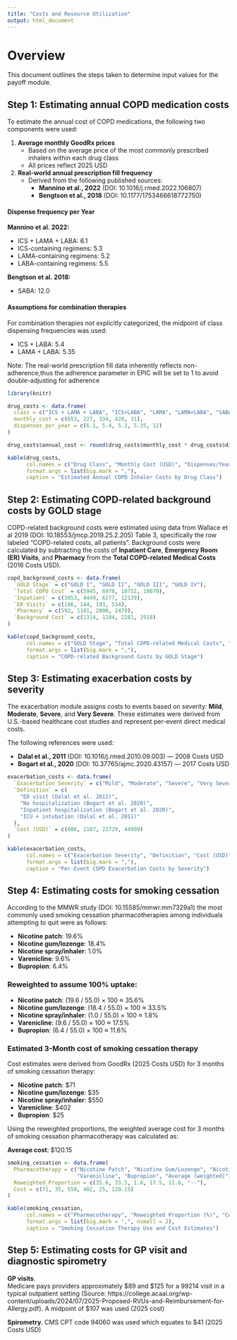 ```yaml
---
title: "Costs and Resource Utilization"
output: html_document
---
```


# Overview

This document outlines the steps taken to determine input values for the payoff module. 

## Step 1: Estimating annual COPD medication costs

To estimate the annual cost of COPD medications, the following two components were used:

1. **Average monthly GoodRx prices**  
   - Based on the average price of the most commonly prescribed inhalers within each drug class  
   - All prices reflect 2025 USD

2. **Real-world annual prescription fill frequency**  
   - Derived from the following published sources:
     - **Mannino et al., 2022** (DOI: 10.1016/j.rmed.2022.106807)
     - **Bengtson et al., 2018** (DOI: 10.1177/1753466618772750)


#### Dispense frequency per Year

**Mannino et al. 2022:**

- ICS + LAMA + LABA: 6.1  
- ICS-containing regimens: 5.3  
- LAMA-containing regimens: 5.2  
- LABA-containing regimens: 5.5  

**Bengtson et al. 2018:**

- SABA: 12.0  

#### Assumptions for combination therapies

For combination therapies not explicitly categorized, the midpoint of class dispensing frequencies was used:

- ICS + LABA: 5.4  
- LAMA + LABA: 5.35

Note: The real-world prescription fill data inherently reflects non-adherence,thus the adherence parameter in EPIC will be set to 1 to avoid double-adjusting for adherence

```r

library(knitr)

drug_costs <- data.frame(
  class = c("ICS + LAMA + LABA", "ICS+LABA", "LAMA", "LAMA+LABA", "SABA"),
  monthly_cost = c(653, 227, 334, 420, 31),
  dispenses_per_year = c(6.1, 5.4, 5.2, 5.35, 12)
)

drug_costs$annual_cost <- round(drug_costs$monthly_cost * drug_costs$dispenses_per_year, 2)

kable(drug_costs,
      col.names = c("Drug Class", "Monthly Cost (USD)", "Dispenses/Year", "Estimated Annual Cost (USD)"),
      format.args = list(big.mark = ","),
      caption = "Estimated Annual COPD Inhaler Costs by Drug Class")

```

## Step 2: Estimating COPD-related background costs by GOLD stage

COPD-related background costs were estimated using data from Wallace et al 2019 (DOI: 10.18553/jmcp.2019.25.2.205) Table 3, specifically the row labeled "COPD-related costs, all patients". Background costs were calculated by subtracting the costs of **Inpatient Care**, **Emergency Room (ER) Visits**, and **Pharmacy** from the **Total COPD-related Medical Costs** (2016 Costs USD). 

```r

copd_background_costs <- data.frame(
  `GOLD Stage` = c("GOLD I", "GOLD II", "GOLD III", "GOLD IV"),
  `Total COPD Cost` = c(5945, 6978, 10751, 18070),
  `Inpatient` = c(3853, 4449, 6277, 12139),
  `ER Visits` = c(186, 144, 193, 534),
  `Pharmacy` = c(592, 1101, 2000, 2479),
  `Background Cost` = c(1314, 1284, 2281, 2918)
)

kable(copd_background_costs,
      col.names = c("GOLD Stage", "Total COPD-related Medical Costs", "Inpatient", "ER Visits", "Pharmacy", "Background Cost (USD)"),
      format.args = list(big.mark = ","),
      caption = "COPD-related Background Costs by GOLD Stage")

```

## Step 3: Estimating exacerbation costs by severity

The exacerbation module assigns costs to events based on severity: **Mild**, **Moderate**, **Severe**, and **Very Severe**. These estimates were derived from U.S.-based healthcare cost studies and represent per-event direct medical costs.

The following references were used:

- **Dalal et al., 2011** (DOI: 10.1016/j.rmed.2010.09.003) — 2008 Costs USD  
- **Bogart et al., 2020** (DOI: 10.37765/ajmc.2020.43157) — 2017 Costs USD

```r

exacerbation_costs <- data.frame(
  `Exacerbation Severity` = c("Mild", "Moderate", "Severe", "Very Severe"),
  `Definition` = c(
    "ED visit (Dalal et al. 2011)",
    "No hospitalization (Bogart et al. 2020)",
    "Inpatient hospitalization (Bogart et al. 2020)",
    "ICU + intubation (Dalal et al. 2011)"
  ),
  `Cost (USD)` = c(606, 2107, 22729, 44909)
)

kable(exacerbation_costs,
      col.names = c("Exacerbation Severity", "Definition", "Cost (USD)"),
      format.args = list(big.mark = ","),
      caption = "Per-Event COPD Exacerbation Costs by Severity")

```

## Step 4: Estimating costs for smoking cessation 

According to the MMWR study (DOI: 10.15585/mmwr.mm7329a1) the most commonly used smoking cessation pharmacotherapies among individuals attempting to quit were as follows:

- **Nicotine patch**: 19.6%  
- **Nicotine gum/lozenge**: 18.4%  
- **Nicotine spray/inhaler**: 1.0%  
- **Varenicline**: 9.6%  
- **Bupropion**: 6.4%  

### Reweighted to assume 100% uptake:

- **Nicotine patch**: (19.6 / 55.0) × 100 ≈ 35.6%  
- **Nicotine gum/lozenge**: (18.4 / 55.0) × 100 ≈ 33.5%  
- **Nicotine spray/inhaler**: (1.0 / 55.0) × 100 ≈ 1.8%  
- **Varenicline**: (9.6 / 55.0) × 100 ≈ 17.5%  
- **Bupropion**: (6.4 / 55.0) × 100 ≈ 11.6%  

### Estimated 3-Month cost of smoking cessation therapy

Cost estimates were derived from GoodRx (2025 Costs USD) for 3 months of smoking cessation therapy:

- **Nicotine patch**: \$71  
- **Nicotine gum/lozenge**: \$35  
- **Nicotine spray/inhaler**: \$550  
- **Varenicline**: \$402  
- **Bupropion**: \$25  

Using the reweighted proportions, the weighted average cost for 3 months of smoking cessation pharmacotherapy was calculated as:

**Average cost**: \$120.15

```r

smoking_cessation <- data.frame(
  Pharmacotherapy = c("Nicotine Patch", "Nicotine Gum/Lozenge", "Nicotine Spray/Inhaler", 
                      "Varenicline", "Bupropion", "Average (weighted)"),
  Reweighted_Proportion = c(35.6, 33.5, 1.8, 17.5, 11.6, "--"),
  Cost = c(71, 35, 550, 402, 25, 120.15)
)

kable(smoking_cessation,
      col.names = c("Pharmacotherapy", "Reweighted Proportion (%)", "Cost (USD) "),
      format.args = list(big.mark = ",", nsmall = 2),
      caption = "Smoking Cessation Therapy Use and Cost Estimates")

```

## Step 5: Estimating costs for GP visit and diagnostic spirometry 

**GP visits**.  
Medicare pays providers approximately $89 and $125 for a 99214 visit in a typical outpatient setting (Source: https://college.acaai.org/wp-content/uploads/2024/07/2025-Proposed-RVUs-and-Reimbursement-for-Allergy.pdf). A midpoint of $107 was used (2025 cost)

**Spirometry**. 
CMS CPT code 94060 was used which equates to $41 (2025 Costs USD)


